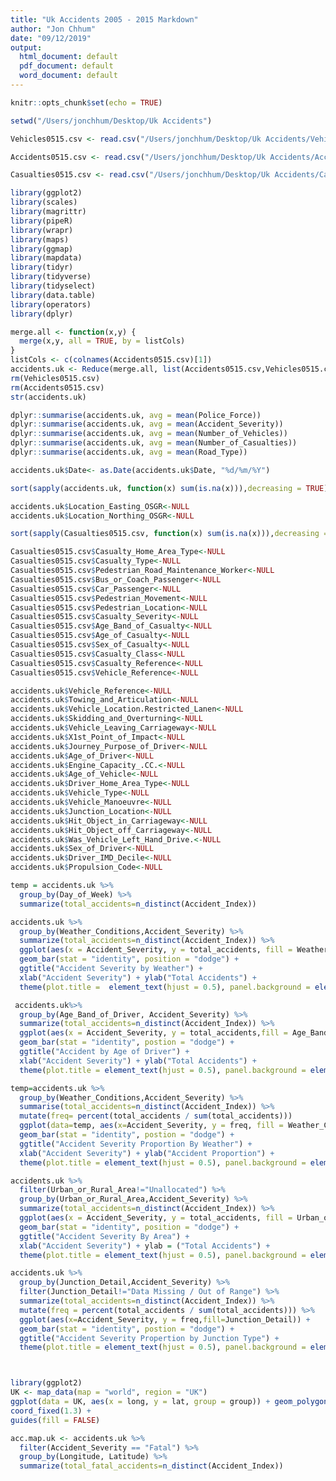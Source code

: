 ```yaml
---
title: "Uk Accidents 2005 - 2015 Markdown"
author: "Jon Chhum"
date: "09/12/2019"
output:
  html_document: default
  pdf_document: default
  word_document: default
---
```


```r
knitr::opts_chunk$set(echo = TRUE)
```

```r
setwd("/Users/jonchhum/Desktop/Uk Accidents")
```

```r
Vehicles0515.csv <- read.csv("/Users/jonchhum/Desktop/Uk Accidents/Vehicles0515.csv") 

Accidents0515.csv <- read.csv("/Users/jonchhum/Desktop/Uk Accidents/Accidents0515.csv")

Casualties0515.csv <- read.csv("/Users/jonchhum/Desktop/Uk Accidents/Casualties0515.csv")
```

```r
library(ggplot2)
library(scales)
library(magrittr)
library(pipeR)
library(wrapr)
library(maps)
library(ggmap)
library(mapdata)
library(tidyr)
library(tidyverse)
library(tidyselect)
library(data.table)
library(operators)
library(dplyr)
```

```r
merge.all <- function(x,y) {
  merge(x,y, all = TRUE, by = listCols)
}
listCols <- c(colnames(Accidents0515.csv)[1])
accidents.uk <- Reduce(merge.all, list(Accidents0515.csv,Vehicles0515.csv))
rm(Vehicles0515.csv)
rm(Accidents0515.csv)
str(accidents.uk)
```

```r
dplyr::summarise(accidents.uk, avg = mean(Police_Force))
dplyr::summarise(accidents.uk, avg = mean(Accident_Severity))
dplyr::summarise(accidents.uk, avg = mean(Number_of_Vehicles))
dplyr::summarise(accidents.uk, avg = mean(Number_of_Casualties))
dplyr::summarise(accidents.uk, avg = mean(Road_Type))
```

```r
accidents.uk$Date<- as.Date(accidents.uk$Date, "%d/%m/%Y")
```

```r
sort(sapply(accidents.uk, function(x) sum(is.na(x))),decreasing = TRUE)

accidents.uk$Location_Easting_OSGR<-NULL
accidents.uk$Location_Northing_OSGR<-NULL

sort(sapply(Casualties0515.csv, function(x) sum(is.na(x))),decreasing = TRUE)

Casualties0515.csv$Casualty_Home_Area_Type<-NULL
Casualties0515.csv$Casualty_Type<-NULL
Casualties0515.csv$Pedestrian_Road_Maintenance_Worker<-NULL
Casualties0515.csv$Bus_or_Coach_Passenger<-NULL
Casualties0515.csv$Car_Passenger<-NULL
Casualties0515.csv$Pedestrian_Movement<-NULL
Casualties0515.csv$Pedestrian_Location<-NULL
Casualties0515.csv$Casualty_Severity<-NULL
Casualties0515.csv$Age_Band_of_Casualty<-NULL
Casualties0515.csv$Age_of_Casualty<-NULL
Casualties0515.csv$Sex_of_Casualty<-NULL
Casualties0515.csv$Casualty_Class<-NULL
Casualties0515.csv$Casualty_Reference<-NULL
Casualties0515.csv$Vehicle_Reference<-NULL

accidents.uk$Vehicle_Reference<-NULL
accidents.uk$Towing_and_Articulation<-NULL
accidents.uk$Vehicle_Location.Restricted_Lanen<-NULL
accidents.uk$Skidding_and_Overturning<-NULL
accidents.uk$Vehicle_Leaving_Carriageway<-NULL
accidents.uk$X1st_Point_of_Impact<-NULL
accidents.uk$Journey_Purpose_of_Driver<-NULL
accidents.uk$Age_of_Driver<-NULL
accidents.uk$Engine_Capacity_.CC.<-NULL
accidents.uk$Age_of_Vehicle<-NULL
accidents.uk$Driver_Home_Area_Type<-NULL
accidents.uk$Vehicle_Type<-NULL
accidents.uk$Vehicle_Manoeuvre<-NULL
accidents.uk$Junction_Location<-NULL
accidents.uk$Hit_Object_in_Carriageway<-NULL
accidents.uk$Hit_Object_off_Carriageway<-NULL
accidents.uk$Was_Vehicle_Left_Hand_Drive.<-NULL
accidents.uk$Sex_of_Driver<-NULL
accidents.uk$Driver_IMD_Decile<-NULL
accidents.uk$Propulsion_Code<-NULL
```

```r
temp = accidents.uk %>% 
  group_by(Day_of_Week) %>% 
  summarize(total_accidents=n_distinct(Accident_Index))
```

```r
accidents.uk %>%
  group_by(Weather_Conditions,Accident_Severity) %>%
  summarize(total_accidents=n_distinct(Accident_Index)) %>%
  ggplot(aes(x = Accident_Severity, y = total_accidents, fill = Weather_Conditions)) +
  geom_bar(stat = "identity", position = "dodge") +
  ggtitle("Accident Severity by Weather") +
  xlab("Accident Severity") + ylab("Total Accidents") +
  theme(plot.title =  element_text(hjust = 0.5), panel.background = element_blank(),axis.title.x = element_text(angle = 45, hjust = 1))
```

```r
 accidents.uk%>% 
  group_by(Age_Band_of_Driver, Accident_Severity) %>%
  summarize(total_accidents=n_distinct(Accident_Index)) %>%
  ggplot(aes(x = Accident_Severity, y = total_accidents,fill = Age_Band_of_Driver)) + 
  geom_bar(stat = "identity", postion = "dodge") +
  ggtitle("Accident by Age of Driver") +
  xlab("Accident Severity") + ylab("Total Accidents") +
  theme(plot.title = element_text(hjust = 0.5), panel.background = element_blank(), axis.text.x = element_text(angle = 45,hjust = 1))
```

```r
temp=accidents.uk %>%
  group_by(Weather_Conditions,Accident_Severity) %>%
  summarise(total_accidents=n_distinct(Accident_Index)) %>%
  mutate(freq= percent(total_accidents / sum(total_accidents)))
  ggplot(data=temp, aes(x=Accident_Severity, y = freq, fill = Weather_Conditions)) +
  geom_bar(stat = "identity", postion = "dodge") +
  ggtitle("Accident Severity Proportion By Weather") +
  xlab("Accident Severity") + ylab("Accident Proportion") +
  theme(plot.title = element_text(hjust = 0.5), panel.background = element_blank(), axis.text.y=element_blank(), axis.ticks.y=element_blank())
```

```r
accidents.uk %>%
  filter(Urban_or_Rural_Area!="Unallocated") %>%
  group_by(Urban_or_Rural_Area,Accident_Severity) %>%
  summarize(total_accidents=n_distinct(Accident_Index)) %>%
  ggplot(aes(x = Accident_Severity, y = total_accidents, fill = Urban_or_Rural_Area)) +
  geom_bar(stat = "identity", position = "dodge") +
  ggtitle("Accident Severity By Area") +
  xlab("Accident Severity") + ylab = ("Total Accidents") +
  theme(plot.title = element_text(hjust = 0.5), panel.background = element_blank(), axis.title.x = element_text(angle = 45, hjust = 1))
```

```r
accidents.uk %>%
  group_by(Junction_Detail,Accident_Severity) %>%
  filter(Junction_Detail!="Data Missing / Out of Range") %>%
  summarize(total_accidents=n_distinct(Accident_Index)) %>%
  mutate(freq = percent(total_accidents / sum(total_accidents))) %>%
  ggplot(aes(x=Accident_Severity, y = freq,fill=Junction_Detail)) +
  geom_bar(stat = "identity", postion = "dodge") +
  ggtitle("Accident Severity Propertion by Junction Type") +
  theme(plot.title = element_text(hjust = 0.5), panel.background = element_blank(), axis.ticks.length.y = element_blank())
```

```r

```

```r

```


```r
library(ggplot2)
UK <- map_data(map = "world", region = "UK") 
ggplot(data = UK, aes(x = long, y = lat, group = group)) + geom_polygon(aes(x = long, y = lat, fill = region, group = group),color = "white") +
coord_fixed(1.3) +
guides(fill = FALSE)

acc.map.uk <- accidents.uk %>%
  filter(Accident_Severity == "Fatal") %>%
  group_by(Longitude, Latitude) %>%
  summarize(total_fatal_accidents=n_distinct(Accident_Index))
```


